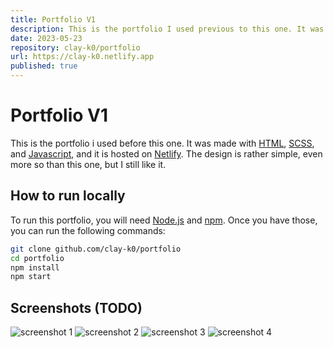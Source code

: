 ```yaml
---
title: Portfolio V1
description: This is the portfolio I used previous to this one. It was made with HTML, SCSS, and Javascript.
date: 2023-05-23
repository: clay-k0/portfolio
url: https://clay-k0.netlify.app
published: true
---
```


# Portfolio V1

This is the portfolio i used before this one. It was made with [HTML](https://developer.mozilla.org/en-US/docs/Web/HTML), [SCSS](https://sass-lang.com/), and [Javascript](https://developer.mozilla.org/en-US/docs/Web/JavaScript), and it is hosted on [Netlify](https://www.netlify.com/). The design is rather simple, even more so than this one, but I still like it.

## How to run locally

To run this portfolio, you will need [Node.js](https://nodejs.org/en/) and [npm](https://www.npmjs.com/). Once you have those, you can run the following commands:

```bash
git clone github.com/clay-k0/portfolio
cd portfolio
npm install
npm start
```

## Screenshots (TODO)

![screenshot 1](./screenshots/screenshot1.png)
![screenshot 2](./screenshots/screenshot2.png)
![screenshot 3](./screenshots/screenshot3.png)
![screenshot 4](./screenshots/screenshot4.png)

